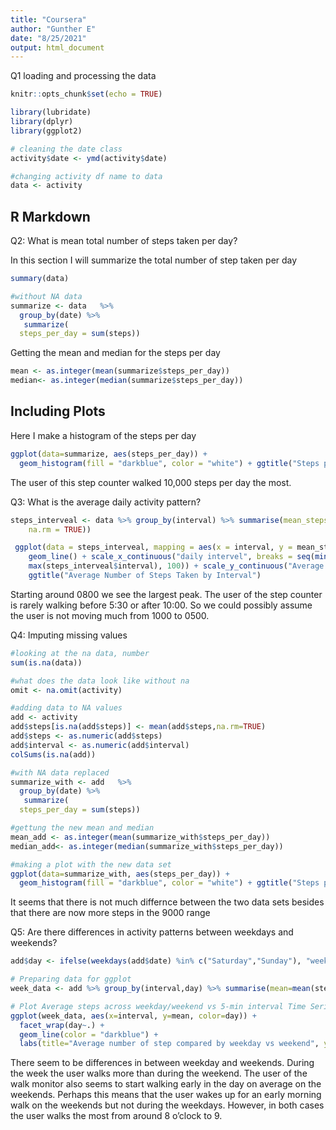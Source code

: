 ```yaml
---
title: "Coursera"
author: "Gunther E"
date: "8/25/2021"
output: html_document
---
```

Q1 loading and processing the data

```r
knitr::opts_chunk$set(echo = TRUE)

library(lubridate)
library(dplyr)
library(ggplot2)

# cleaning the date class
activity$date <- ymd(activity$date)

#changing activity df name to data
data <- activity

```

## R Markdown
Q2: What is mean total number of steps taken per day?

In this section I will summarize the total number of step taken per day

```r

summary(data)

#without NA data
summarize <- data   %>%
  group_by(date) %>%
   summarize(
  steps_per_day = sum(steps))

```
Getting the mean and median for the steps per day
```r
mean <- as.integer(mean(summarize$steps_per_day))
median<- as.integer(median(summarize$steps_per_day))
```

## Including Plots

Here I make a histogram of the steps per day

```r

ggplot(data=summarize, aes(steps_per_day)) + 
  geom_histogram(fill = "darkblue", color = "white") + ggtitle("Steps per day") + theme_dark()

```

The user of this step counter walked 10,000 steps per day the most. 



##############################################

Q3: What is the average daily activity pattern?
```r

steps_interveal <- data %>% group_by(interval) %>% summarise(mean_steps = mean(steps, 
    na.rm = TRUE))

 ggplot(data = steps_interveal, mapping = aes(x = interval, y = mean_steps)) + 
    geom_line() + scale_x_continuous("daily intervel", breaks = seq(min(steps_interveal$interval), 
    max(steps_interveal$interval), 100)) + scale_y_continuous("Average Number of Steps") + 
    ggtitle("Average Number of Steps Taken by Interval")
```
Starting around 0800 we see the largest peak. The user of the step counter is rarely walking before 5:30 or after 10:00. So we could possibly assume the user is not moving much from 1000 to 0500. 


###################################################

Q4: Imputing missing values

```r
#looking at the na data, number
sum(is.na(data))

#what does the data look like without na
omit <- na.omit(activity)

#adding data to NA values
add <- activity
add$steps[is.na(add$steps)] <- mean(add$steps,na.rm=TRUE)
add$steps <- as.numeric(add$steps)
add$interval <- as.numeric(add$interval)
colSums(is.na(add))

#with NA data replaced
summarize_with <- add   %>%
  group_by(date) %>%
   summarize(
  steps_per_day = sum(steps))

#gettung the new mean and median
mean_add <- as.integer(mean(summarize_with$steps_per_day))
median_add<- as.integer(median(summarize_with$steps_per_day))
```
```r

#making a plot with the new data set 
ggplot(data=summarize_with, aes(steps_per_day)) + 
  geom_histogram(fill = "darkblue", color = "white") + ggtitle("Steps per day - with NA") + theme_dark()

```

It seems that there is not much differnce between the two data sets besides that there are now more steps in the 9000 range


######################################################

Q5:
Are there differences in activity patterns between weekdays and weekends?

```r

add$day <- ifelse(weekdays(add$date) %in% c("Saturday","Sunday"), "weekday", "weekend")

# Preparing data for ggplot
week_data <- add %>% group_by(interval,day) %>% summarise(mean=mean(steps))

# Plot Average steps across weekday/weekend vs 5-min interval Time Series
ggplot(week_data, aes(x=interval, y=mean, color=day)) + 
  facet_wrap(day~.) +
  geom_line(color = "darkblue") + 
  labs(title="Average number of step compared by weekday vs weekend", y="Average Number of Steps", x="Time series") + theme_grey()

```
There seem to be differences in between weekday and weekends. During the week the user walks more than during the weekend. The user of the walk monitor also seems to start walking early in the day on average on the weekends. Perhaps this means that the user wakes up for an early morning walk on the weekends but not during the weekdays. However, in both cases the user walks the most from around 8 o'clock to 9. 
